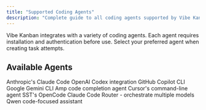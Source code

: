 ```yaml
---
title: "Supported Coding Agents"
description: "Complete guide to all coding agents supported by Vibe Kanban, including installation and authentication instructions"
---
```


Vibe Kanban integrates with a variety of coding agents. Each agent requires installation and authentication before use. Select your preferred agent when creating task attempts.

## Available Agents

<CardGroup cols={2}>
<Card title="Claude Code" icon="https://www.vibekanban.com/images/logos/claude.svg#" href="/agents/claude-code">
Anthropic's Claude Code
</Card>

<Card title="OpenAI Codex" icon="https://www.vibekanban.com/images/logos/openai-logo.svg" href="/agents/openai-codex">
OpenAI Codex integration
</Card>

<Card title="GitHub Copilot" icon="https://www.vibekanban.com/images/logos/github-copilot-logo.svg" href="/agents/github-copilot">
GitHub Copilot CLI
</Card>

<Card title="Gemini CLI" icon="https://www.vibekanban.com/images/logos/gemini-logo.svg" href="/agents/gemini-cli">
Google Gemini CLI
</Card>

<Card title="Amp" icon="https://www.vibekanban.com/images/logos/amp-logo.svg" href="/agents/amp">
Amp code completion agent
</Card>

<Card title="Cursor CLI" icon="https://www.vibekanban.com/images/logos/cursor-logo-light.png" href="/agents/cursor-cli">
Cursor's command-line agent
</Card>

<Card title="OpenCode" icon="https://www.vibekanban.com/images/logos/opencode-light.svg" href="/agents/opencode">
SST's OpenCode
</Card>

<Card title="CCR" icon="https://www.vibekanban.com/images/logos/claude.svg#" href="/agents/ccr">
Claude Code Router - orchestrate multiple models
</Card>

<Card title="Qwen Code" icon="https://www.vibekanban.com/images/logos/qwen-logo.png#" href="/agents/qwen-code">
Qwen code-focused assistant
</Card>
</CardGroup>
